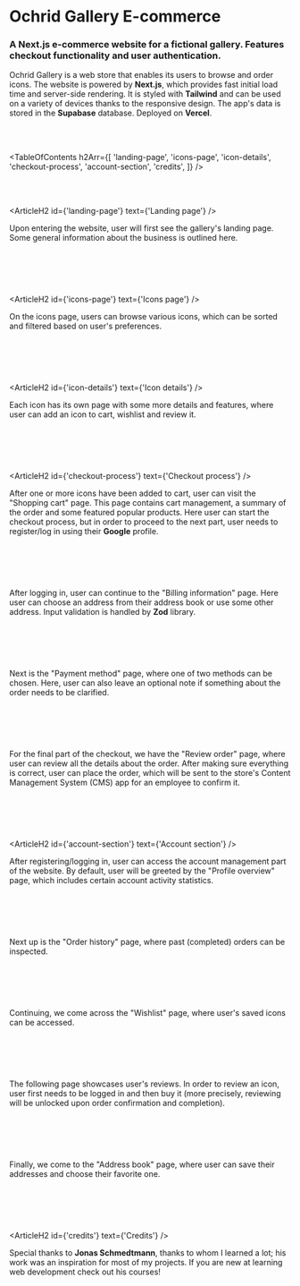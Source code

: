 


# Ochrid Gallery E-commerce

### A Next.js e-commerce website for a fictional gallery. Features checkout functionality and user authentication.

<HeroImage image={OchridGalleryStoreImg} title="Ochrid Gallery E-commerce" />

Ochrid Gallery is a web store that enables its users to browse and order icons. The website is powered by **Next.js**, which provides fast initial load time and server-side rendering. It is styled with **Tailwind** and can be used on a variety of devices thanks to the responsive design. The app's data is stored in the **Supabase** database. Deployed on **Vercel**.

<br />
<br />

<TableOfContents
   h2Arr={[
      'landing-page',
      'icons-page',
      'icon-details',
      'checkout-process',
      'account-section',
      'credits',
   ]}
/>

<br />
<br />

<ArticleH2 id={'landing-page'} text={'Landing page'} />

Upon entering the website, user will first see the gallery's landing page. Some general information about the business is outlined here.

<br />

<ArticleImage
   image={StoreImg0}
   imageMobile={StoreMobileImg0}
   alt="Landing page"
   isResponsive={true}
/>

<br />
<br />

<ArticleH2 id={'icons-page'} text={'Icons page'} />

On the icons page, users can browse various icons, which can be sorted and filtered based on user's preferences.

<br />

<ArticleImage
   image={StoreImg1}
   imageMobile={StoreMobileImg1}
   alt="Icons page"
   isResponsive={true}
/>

<br />
<br />

<ArticleH2 id={'icon-details'} text={'Icon details'} />

Each icon has its own page with some more details and features, where user can add an icon to cart, wishlist and review it.

<br />

<ArticleImage
   image={StoreImg2}
   imageMobile={StoreMobileImg2}
   alt="Icon details"
   isResponsive={true}
/>

<br />
<br />

<ArticleH2 id={'checkout-process'} text={'Checkout process'} />

After one or more icons have been added to cart, user can visit the "Shopping cart" page. This page contains cart management, a summary of the order and some featured popular products. Here user can start the checkout process, but in order to proceed to the next part, user needs to register/log in using their **Google** profile.

<br />

<ArticleImage
   image={StoreImg3}
   imageMobile={StoreMobileImg3}
   alt="Shopping cart"
   isResponsive={true}
/>

<br />
<br />

After logging in, user can continue to the "Billing information" page. Here user can choose an address from their address book or use some other address. Input validation is handled by **Zod** library.

<br />

<ArticleImage
   image={StoreImg4}
   imageMobile={StoreMobileImg4}
   alt="Billing information"
   isResponsive={true}
/>

<br />
<br />

Next is the "Payment method" page, where one of two methods can be chosen. Here, user can also leave an optional note if something about the order needs to be clarified.

<br />

<ArticleImage
   image={StoreImg5}
   imageMobile={StoreMobileImg5}
   alt="Payment method"
   isResponsive={true}
/>

<br />
<br />

For the final part of the checkout, we have the "Review order" page, where user can review all the details about the order. After making sure everything is correct, user can place the order, which will be sent to the store's Content Management System (CMS) app for an employee to confirm it.

<br />

<ArticleImage
   image={StoreImg6}
   imageMobile={StoreMobileImg6}
   alt="Review order"
   isResponsive={true}
/>

<br />
<br />

<ArticleH2 id={'account-section'} text={'Account section'} />

After registering/logging in, user can access the account management part of the website. By default, user will be greeted by the "Profile overview" page, which includes certain account activity statistics.

<br />

<ArticleImage
   image={StoreImg7}
   imageMobile={StoreMobileImg7}
   alt="Account page"
   isResponsive={true}
/>

<br />
<br />

Next up is the "Order history" page, where past (completed) orders can be inspected.

<br />

<ArticleImage
   image={StoreImg8}
   imageMobile={StoreMobileImg8}
   alt="Order history"
   isResponsive={true}
/>

<br />
<br />

Continuing, we come across the "Wishlist" page, where user's saved icons can be accessed.

<br />

<ArticleImage
   image={StoreImg9}
   imageMobile={StoreMobileImg9}
   alt="Wishlist"
   isResponsive={true}
/>

<br />
<br />

The following page showcases user's reviews. In order to review an icon, user first needs to be logged in and then buy it (more precisely, reviewing will be unlocked upon order confirmation and completion).

<br />

<ArticleImage
   image={StoreImg10}
   imageMobile={StoreMobileImg10}
   alt="Reviews"
   isResponsive={true}
/>

<br />
<br />

Finally, we come to the "Address book" page, where user can save their addresses and choose their favorite one.

<br />

<ArticleImage
   image={StoreImg11}
   imageMobile={StoreMobileImg11}
   alt="Address book"
   isResponsive={true}
/>

<br />
<br />

<ArticleH2 id={'credits'} text={'Credits'} />

Special thanks to **Jonas Schmedtmann**, thanks to whom I learned a lot; his work was an inspiration for most of my projects. If you are new at learning web development check out his courses!
